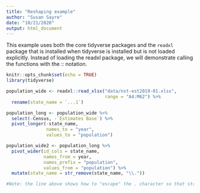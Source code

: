 ```yaml
---
title: "Reshaping example"
author: "Susan Sayre"
date: "10/21/2020"
output: html_document
---
```


This example uses both the core tidyverse packages and the `readxl` package that is installed when tidyverse is installed but is not loaded explicitly. Instead of loading the readxl package, we will demonstrate calling the functions with the :: notation.

```r
knitr::opts_chunk$set(echo = TRUE)
library(tidyverse)
```

```r

population_wide <- readxl::read_xlsx("data/nst-est2019-01.xlsx",
                                     range = "A4:M62") %>% 
  rename(state_name = `...1`)

population_long <- population_wide %>% 
  select(-Census, -`Estimates Base`) %>% 
  pivot_longer(-state_name,
               names_to = "year",
               values_to = "population")

population_wide2 <- population_long %>% 
  pivot_wider(id_cols = state_name,
              names_from = year,
              names_prefix = "population",
              values_from = "population") %>% 
  mutate(state_name = str_remove(state_name, "\\."))

#Note: the line above shows how to "escape" the . character so that str_remove removes the first period instead of the first character

```

